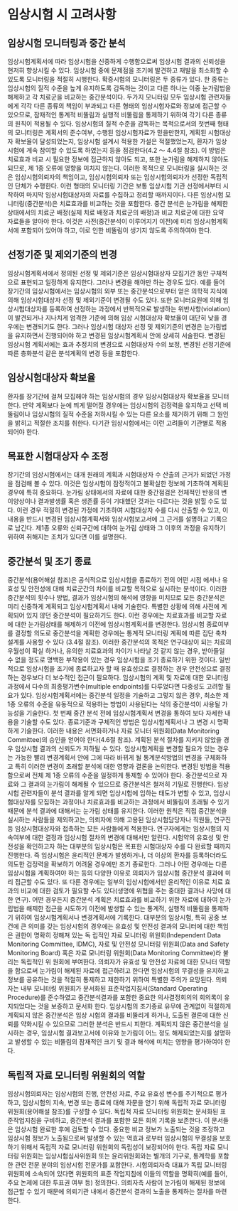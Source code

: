 # 임상시험 시 고려사항 {#trial}

## 임상시험 모니터링과 중간 분석
임상시험계획서에 따라 임상시험을 신중하게 수행함으로써 임상시험 결과의
신뢰성을 현저히 향상시킬 수 있다. 임상시험 중에 문제점을 조기에 발견하고
재발을 최소화할 수 있도록 모니터링을 적절히 시행한다.
확증시험의 모니터링은 두 종류가 있다. 한 종류는 임상시험의 질적 수준을
높게 유지하도록 감독하는 것이고 다른 하나는 이중 눈가림법을 해제하고 각
치료군을 비교하는 중간분석이다. 두가지 모니터링 모두 임상시험 관련자들에게
각각 다른 종류의 책임이 부과되고 다른 형태의 임상시험자료와 정보에 접근할
수 있으므로, 잠재적인 통계적 비뚤림과 실행적 비뚤림을 통제하기 위하여 각기
다른 종류의 원칙이 적용될 수 있다.
임상시험의 질적 수준을 감독하는 목적으로서의 첫번째 형태의 모니터링은
계획서의 준수여부, 수행된 임상시험자료가 믿을만한지, 계획된 시험대상자 확보율이
달성되었는지, 임상시험 설계시 적용한 가설은 적절했었는지, 환자가 임상시험에
계속 참여할 수 있도록 하였는지 등을 점검한다(4.2 ～ 4.4절 참조). 이 방법은
치료효과 비교 시 필요한 정보에 접근하지 않아도 되고, 또한 눈가림을 해제하지
않아도 되므로, 제 1종 오류에 영향을 미치지 않는다. 이러한 목적으로 모니터링을
실시하는 것은 임상시험의뢰자의 책임이고, 임상시험의뢰자 또는 임상시험의뢰자가
선정한 독립적인 단체가 수행한다. 이런 형태의 모니터링 기간은 보통 임상시험
기관 선정에서부터 시작하여 마지막 임상시험대상자의 자료를 수집하고 정리할
때까지이다.
다른 임상시험 모니터링(중간분석)은 치료효과를 비교하는 것을 포함한다.
중간 분석은 눈가림을 해제한 상태에서의 치료군 배정(실제 치료 배정과 치료군의
배정)과 비교 치료군에 대한 요약 자료들을 알아야 한다. 이것은 사전(중간분석이
이루어지기 이전)에 미리 임상시험계획서에 포함되어 있어야 하고, 이로 인한
비뚤림이 생기지 않도록 주의하여야 한다.

## 선정기준 및 제외기준의 변경
임상시험계획서에서 정의된 선정 및 제외기준은 임상시험대상자 모집기간 동안
구체적으로 표현되고 일정하게 유지한다. 그러나 변경을 해야만 하는 경우도 있다.
예를 들어 장기간의 임상시험에서는 임상시험의 외부 또는 중간분석으로부터 얻은
의학적 지식에 의해 임상시험대상자 선정 및 제외기준이 변경될 수도 있다. 또한
모니터요원에 의해 임상시험대상자를 등록하여 선정하는 과정에서 반복적으로
발생하는 위반사항(violation)이 발견되거나 지나치게 엄격한 기준에 의해 임상
시험대상자 확보율이 대단히 낮을 경우에는 변경되기도 한다. 그러나 임상시험
대상자 선정 및 제외기준의 변경은 눈가림법을 유지하면서 진행되어야 하고
변경된 임상시험계획서 안에 상세히 서술한다. 변경된 임상시험 계획서에는 효과
추정치의 변경으로 시험대상자 수의 보정, 변경된 선정기준에 따른 층화분석 같은
분석계획의 변경 등을 포함한다.

## 임상시험대상자 확보율
환자를 장기간에 걸쳐 모집해야 하는 임상시험의 경우 임상시험대상자 확보율을
모니터한다. 만약 계획보다 눈에 띄게 떨어질 경우에는 임상시험의 검정력을
유지하고 선택 비뚤림이나 임상시험의 질적 수준을 저하시킬 수 있는 다른 요소를
제거하기 위해 그 원인을 밝히고 적절한 조치를 취한다. 다기관 임상시험에서는
이런 고려들이 기관별로 적용되어야 한다.

## 목표한 시험대상자 수 조정
장기간의 임상시험에서는 대개 원래의 계획과 시험대상자 수 산출의 근거가
되었던 가정을 점검해 볼 수 있다. 이것은 임상시험이 잠정적이고 불확실한
정보에 기초하여 계획된 경우에 특히 중요하다. 눈가림 상태에서의 자료에 대한
중간점검은 전체적인 반응의 변이양상이나 결과발생률 혹은 생존률 등이 기대했던
것과는 다르다는 것을 밝힐 수도 있다. 이런 경우 적절히 변경된 가정에 기초하여
시험대상자 수를 다시 산출할 수 있고, 이 내용을 반드시 변경된 임상시험계획서와
임상시험보고서에 그 근거를 설명하고 기록으로 남긴다. 제1종 오류와 신뢰구간에
대하여 눈가림 상태와 그 이후의 과정을 유지하기 위하여 취해지는 조치가 있다면
이를 설명한다.

## 중간분석 및 조기 종료
중간분석(용어해설 참조)은 공식적으로 임상시험을 종료하기 전의 어떤 시점
에서나 유효성 및 안전성에 대해 치료군간의 차이를 비교할 목적으로 실시하는
분석이다. 이러한 중간분석의 횟수나 방법, 결과가 임상시험의 해석에 영향을
미치므로 모든 중간분석은 미리 신중하게 계획되고 임상시험계획서 내에 기술한다.
특별한 상황에 의해 사전에 계획되어 있지 않던 중간분석이 필요하기도 한다.
이런 경우에는 치료효과를 비교할 자료에 대한 눈가림상태를 해제하기 이전에
임상시험계획서를 변경한다. 임상시험 종료여부를 결정할 의도로 중간분석을
계획한 경우에는 통계적 모니터링 계획에 따른 집단 축차 설계를 사용할 수 있다
(3.4절 참조). 이러한 중간분석의 목적은 연구대상이 되는 치료의 우월성이 확실
하거나, 유의한 치료효과의 차이가 나타날 것 같지 않는 경우, 받아들일 수 없을
정도로 명백한 부작용이 있는 경우 임상시험을 조기 종료하기 위한 것이다.
일반적으로 임상시험을 조기에 종료하고자 할 때 유효성으로 결정하는 경우
안전성으로 결정하는 경우보다 더 보수적인 접근이 필요하다. 임상시험의 계획
및 자료에 대한 모니터링과정에서 다수의 최종평가변수(multiple endpoints)를
다루었다면 다중성도 고려할 필요가 있다.
임상시험계획서에는 중간분석 일정을 기술하고 그렇지 않은 경우, 최소한 제
1종 오류의 수준을 유동적으로 적용하는 방법이 사용된다는 식의 중간분석이
사용될 가능성을 기술한다. 첫 번째 중간 분석 전에 임상시험계획서 변경을
통하여 보다 자세한 내용을 기술할 수도 있다. 종료기준과 구체적인 방법은
임상시험계획서나 그 변경 시 명확하게 기술한다. 이러한 내용은 서면화하거나
자료 모니터 위원회(Data Monitoring Committee)의 승인을 얻어야 한다(4.6절
참조). 계획된 분석 절차를 지키지 않았을 경우 임상시험 결과의 신뢰도가 저하될
수 있다. 임상시험계획을 변경할 필요가 있는 경우는 가능한 빨리 변경계획서
안에 그에 따라 바뀌게 될 통계분석방법의 변경을 구체화하고 특히 이러한 변경이
초래할 분석에 대한 영향과 결론을 논의한다. 변경된 방법을 적용함으로써 전체
제 1종 오류의 수준을 일정하게 통제할 수 있어야 한다.
중간분석으로 자료와 그 결과의 눈가림이 해제될 수 있으므로 중간분석은
철저히 기밀로 진행한다. 임상시험 관련자들이 분석 결과를 알게 되면 임상시험에
임하는 태도가 변할 수 있고, 임상시험대상자를 모집하는 과정이나 치료효과를
비교하는 과정에서 비뚤림이 초래될 수 있기 때문에 분석 결과에 대해서는 눈가림
상태를 유지한다. 이러한 원칙은 직접 중간분석을 실시하는 사람들을 제외하고는,
의뢰자에 의해 고용된 임상시험담당자나 직원들, 연구진등 임상시험대상자와
접촉하는 모든 사람들에게 적용한다. 연구자에게는 임상시험의 지속여부에 대한
결정과 임상시험 절차의 변경에 대해서만 알린다.
시험약의 유효성 및 안전성을 확인하고자 하는 대부분의 임상시험은 목표한
시험대상자 수를 다 완료할 때까지 진행한다. 즉 임상시험은 윤리적인 문제가
발생하거나, 더 이상의 환자를 등록하더라도 의도한 검정력을 확보하기 어려울
경우에만 조기 종료한다. 그러나 어떤 경우에는 다른 임상시험을 계획하여야 하는
등의 다양한 이유로 의뢰자가 임상시험 중간분석 결과에 미리 접근할 수도 있다.
또 다른 경우에는 일부의 임상시험에서만 윤리적인 이유로 치료 효과의 비교에
대한 검토가 필요할 수도 있다(생명에 위협을 주는 중대한 결과나 사망에 대한
연구). 어떤 경우든지 중간분석 계획은 치료효과를 비교하기 위한 자료에 대하여
눈가립법을 해제한 접근을 시도하기 이전에 발생할 수 있는 통계적, 실행적
비뚤림을 통제하기 위하여 임상시험계획서나 변경계획서에 기록한다.
대부분의 임상시험, 특히 공중 보건에 큰 의미를 갖는 임상시험의 경우에는
유효성 및 안전성 결과의 모니터에 대한 책임은 권한이 명확히 정해져 있는 독
립적인 자료 모니터링 위원회(Independent Data Monitoring Committee,
IDMC), 자료 및 안전성 모니터링 위원회(Data and Safety Monitoring Board)
혹은 자료 모니터링 위원회(Data Monitoring Committee)라 불리는 독립적인 위
원회에 부여한다.
의뢰자가 유효성 및 안전성 자료에 대한 모니터 역할을 함으로써 눈가림이
해제된 자료에 접근하려고 한다면 임상시험의 무결성을 유지하고 정보를 공유하는
것을 적절히 통제하고 제한하기 위하여 특별한 주의가 요망된다. 의뢰자는 내부
모니터링 위원회가 문서화된 표준작업지침서(Standard Operating Procedure)를
준수하였고 중간분석결과를 포함한 중요한 의사결정회의의 회의록이 유지되었다는
것을 보증하고 문서화 한다.
임상시험의 조기종료 유무에 관계없이 적절하게 계획되지 않은 중간분석은 임상
시험의 결과를 비뚤리게 하거나, 도출된 결론에 대한 신뢰를 약화시킬 수 있으므로
그러한 분석은 반드시 피한다. 계획되지 않은 중간분석을 실시하는 경우, 임상시험
결과보고서에 이유와 눈가림이 어느 정도 해제되었는지를 설명하고 발생할 수
있는 비뚤림의 잠재적인 크기 및 결과 해석에 미치는 영향을 평가하여야 한다.

## 독립적 자료 모니터링 위원회의 역할
임상시험의뢰자는 임상시험의 진행, 안전성 자료, 주요 유효성 변수를 주기적으로
평가하고, 임상시험의 지속, 변경 또는 종료에 대해 자문을 얻기 위해 독립적 자료
모니터링 위원회(용어해설 참조)를 구성할 수 있다. 독립적 자료 모니터링 위원회는
문서화된 표준작업지침을 구비하고, 중간분석 결과를 포함한 모든 회의 기록을
보존한다. 이 문서들은 임상시험 완료한 후에 검토할 수 있다. 중요한 비교 정보가
노출되는 것을 조정하고 임상시험 정보가 노출됨으로써 발생할 수 있는 역효과
로부터 임상시험의 무결성을 보호하기 위해서 독립적 자료 모니터링 위원회의
독립성이 보장되어야 한다. 독립 자료 모니터링 위원회는 임상시험심사위원회
또는 윤리위원회와는 별개의 기구로, 통계학를 포함한 관련 전문 분야의 임상시험
전문가를 포함한다.
시험의뢰자측 대표가 독립 모니터링 위원회에 소속되어 있다면 위원회의 표준
작업지침에 이들의 역할을 명확히(예를 들어, 주요 논제에 대한 투표권 여부 등)
정의한다. 의뢰자측 사람이 눈가림이 해제된 정보에 접근할 수 있기 때문에
의뢰기관 내에서 중간분석 결과의 노출을 통제하는 절차를 마련한다.

